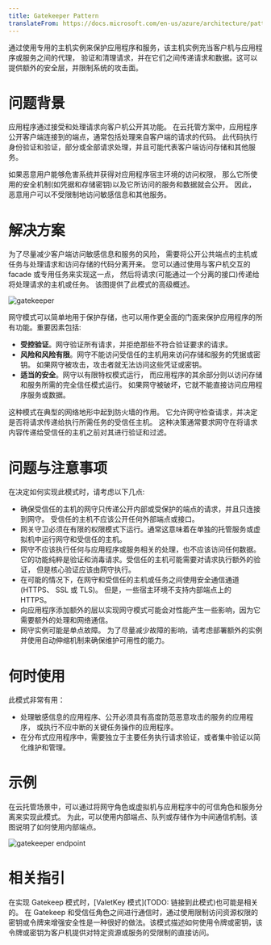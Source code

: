 ```yaml
---
title: Gatekeeper Pattern
translateFrom: https://docs.microsoft.com/en-us/azure/architecture/patterns/gatekeeper
---
```


通过使用专用的主机实例来保护应用程序和服务，该主机实例充当客户机与应用程序或服务之间的代理，
验证和清理请求，并在它们之间传递请求和数据。这可以提供额外的安全层，并限制系统的攻击面。

# 问题背景

应用程序通过接受和处理请求向客户机公开其功能。
在云托管方案中，应用程序公开客户端连接到的端点，通常包括处理来自客户端的请求的代码。
此代码执行身份验证和验证，部分或全部请求处理，并且可能代表客户端访问存储和其他服务。

如果恶意用户能够危害系统并获得对应用程序宿主环境的访问权限，
那么它所使用的安全机制(如凭据和存储密钥)以及它所访问的服务和数据就会公开。
因此，恶意用户可以不受限制地访问敏感信息和其他服务。

# 解决方案

为了尽量减少客户端访问敏感信息和服务的风险，
需要将公开公共端点的主机或任务与处理请求和访问存储的代码分离开来。
您可以通过使用与客户机交互的 facade 或专用任务来实现这一点，
然后将请求(可能通过一个分离的接口)传递给将处理请求的主机或任务。
该图提供了此模式的高级概述。

![gatekeeper](/asset/img/gatekeeper-diagram.png)

网守模式可以简单地用于保护存储，也可以用作更全面的门面来保护应用程序的所有功能。重要因素包括:

* **受控验证**。网守验证所有请求，并拒绝那些不符合验证要求的请求。
* **风险和风险有限**。网守不能访问受信任的主机用来访问存储和服务的凭据或密钥。
  如果网守被攻击，攻击者就无法访问这些凭证或密钥。
* **适当的安全**。网守以有限特权模式运行，
  而应用程序的其余部分则以访问存储和服务所需的完全信任模式运行。
  如果网守被破坏，它就不能直接访问应用程序服务或数据。

这种模式在典型的网络地形中起到防火墙的作用。
它允许网守检查请求，并决定是否将请求传递给执行所需任务的受信任主机。
这种决策通常要求网守在将请求内容传递给受信任的主机之前对其进行验证和过滤。

# 问题与注意事项

在决定如何实现此模式时，请考虑以下几点:

* 确保受信任的主机的网守只传递公开内部或受保护的端点的请求，并且只连接到网守。
  受信任的主机不应该公开任何外部端点或接口。
* 网关守卫必须在有限的权限模式下运行。通常这意味着在单独的托管服务或虚拟机中运行网守和受信任的主机。
* 网守不应该执行任何与应用程序或服务相关的处理，也不应该访问任何数据。
  它的功能纯粹是验证和消毒请求。受信任的主机可能需要对请求执行额外的验证，
  但是核心验证应该由网守执行。
* 在可能的情况下，在网守和受信任的主机或任务之间使用安全通信通道(HTTPS、 SSL 或 TLS)。
  但是，一些宿主环境不支持内部端点上的 HTTPS。
* 向应用程序添加额外的层以实现网守模式可能会对性能产生一些影响，因为它需要额外的处理和网络通信。
* 网守实例可能是单点故障。
  为了尽量减少故障的影响，请考虑部署额外的实例并使用自动伸缩机制来确保维护可用性的能力。

# 何时使用

此模式非常有用：

* 处理敏感信息的应用程序、公开必须具有高度防范恶意攻击的服务的应用程序，
  或执行不应中断的关键任务操作的应用程序。
* 在分布式应用程序中，需要独立于主要任务执行请求验证，或者集中验证以简化维护和管理。

# 示例

在云托管场景中，可以通过将网守角色或虚拟机与应用程序中的可信角色和服务分离来实现此模式。
为此，可以使用内部端点、队列或存储作为中间通信机制。该图说明了如何使用内部端点。

![gatekeeper endpoint](/asset/img/gatekeeper-endpoint.png)

# 相关指引

在实现 Gatekeep 模式时，[ValetKey 模式](TODO: 链接到此模式)也可能是相关的。
在 Gatekeep 和受信任角色之间进行通信时，通过使用限制访问资源权限的密钥或令牌来增强安全性是一种很好的做法。该模式描述如何使用令牌或密钥，该令牌或密钥为客户机提供对特定资源或服务的受限制的直接访问。
